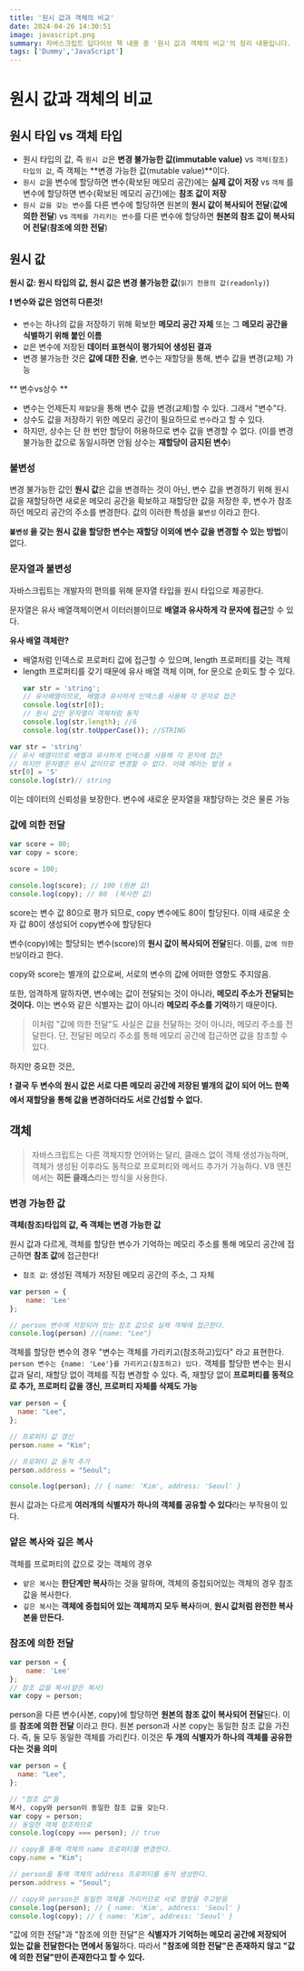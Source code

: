 ```yaml
---
title: '원시 값과 객체의 비교'
date: 2024-04-26 14:30:51
image: javascript.png
summary: 자바스크립트 딥다이브 책 내용 중 '원시 값과 객체의 비교'의 정리 내용입니다.
tags: ['Dummy','JavaScript']
---
```


# 원시 값과 객체의 비교


## 원시 타입 vs 객체 타입
- 원시 타입의 값, 즉 `원시 값`은 **변경 불가능한 값(immutable value)** vs  `객체(참조) 타입의 값`, 즉 객체는 **변경 가능한 값(mutable value)**이다.
- `원시 값`을 변수에 할당하면 변수(확보된 메모리 공간)에는 **실제 값이 저장** vs `객체` 를 변수에 할당하면 변수(확보된 메모리 공간)에는 **참조 값이 저장**
- `원시 값을 갖는 변수`를 다른 변수에 할당하면 원본의 **원시 값이 복사되어 전달**(**값에 의한 전달**)  vs  `객체를 가리키는 변수`를 다른 변수에 할당하면 **원본의 참조 값이 복사되어 전달**(**참조에 의한 전달**)

## 원시 값

**원시 값: 원시 타입의 값, 원시 값은 변경 불가능한 값**(`읽기 전용의 값(readonly)`)

**❗ 변수와 값은 엄연히 다른것!**
- `변수`는 하나의 값을 저장하기 위해 확보한 **메모리 공간 자체** 또는 그 **메모리 공간을 식별하기 위해 붙인 이름**
- `값`은 변수에 저장된 **데이터 표현식이 평가되어 생성된 결과**
- 변경 불가능한 것은 **값에 대한 진술**, 변수는 재할당을 통해, 변수 값을 변경(교체) 가능

** 변수vs상수 **
+ 변수는 언제든지 `재할당`을 통해 변수 값을 변경(교체)할 수 있다. 그래서 "변수"다.
+ 상수도 값을 저장하기 위한 메모리 공간이 필요하므로 `변수`라고 할 수 있다.
+ 하지만, 상수는 단 한 번만 할당이 허용하므로 변수 값을 변경할 수 없다. (이를 변경 불가능한 값으로 동일시하면 안됨 상수는 **재할당이 금지된 변수**)

###  불변성
변경 불가능한 값인 **원시 값**은 값을 변경하는 것이 아닌, 변수 값을 변경하기 위해 원시 값을 재할당하면 새로운 메모리 공간을 확보하고 재할당한 값을 저장한 후, 변수가 참조하던 메모리 공간의 주소를 변경한다. 값의 이러한 특성을 `불변성` 이라고 한다.  

**`불변성` 을 갖는 원시 값을 할당한 변수는 재할당 이외에 변수 값을 변경할 수 있는 방법**이 없다.

### 문자열과 불변성
자바스크립트는 개발자의 편의를 위해 문자열 타입을 원시 타입으로 제공한다.

문자열은 유사 배열객체이면서 이터러블이므로 **배열과 유사하게 각 문자에 접근**할 수 있다.

**유사 배열 객체란?**

- 배열처럼 인덱스로 프로퍼티 값에 접근할 수 있으며, length 프로퍼티를 갖는 객체
- length 프로퍼티를 갖기 때문에 유사 배열 객체 이며, for 문으로 순회도 할 수 있다.
	```js
	var str = 'string';
	// 유사배열이므로, 배열과 유사하게 인덱스를 사용해 각 문자로 접근
	console.log(str[0]);
	// 원시 값인 문자열이 객체처럼 동작
	console.log(str.length); //6
	console.log(str.toUpperCase()); //STRING
	```
```js
var str = 'string'
// 유사 배열이므로 배열과 유사하게 인덱스를 사용해 각 문자에 접근
// 하지만 문자열은 원시 값이므로 변경할 수 없다. 이때 에러는 발생 x
str[0] = 'S'
console.log(str)// string
```
이는 데이터의 신뢰성을 보장한다. 변수에 새로운 문자열을 재할당하는 것은 물론 가능

### 값에 의한 전달
```js
var score = 80;
var copy = score;

score = 100;

console.log(score); // 100 (원본 값)
console.log(copy); // 80  (복사한 값)
```
score는 변수 값 80으로 평가 되므로, copy 변수에도 80이 할당된다. 이때 새로운 숫자 값 80이 생성되어 copy변수에 할당된다

변수(copy)에는 할당되는 변수(score)의 **원시 값이 복사되어 전달**된다. 
 이를,  `값에 의한 전달`이라고 한다.

copy와 score는 별개의 값으로써, 서로의 변수의 값에 어떠한 영향도 주지않음.

또한,
엄격하게 말하자면, 변수에는 값이 전달되는 것이 아니라, **메모리 주소가 전달되는 것이다.**
이는 변수와 같은 식별자는 값이 아니라 **메모리 주소를 기억**하기 때문이다.
> 이처럼 "값에 의한 전달"도 사실은 값을 전달하는 것이 아니라, 메모리 주소를 전달한다. 단, 전달된 메모리 주소를 통해 메모리 공간에 접근하면 값을 참조할 수 있다.

하지만 중요한 것은,

❗ **결국 두 변수의 원시 값은 서로 다른 메모리 공간에 저장된 별개의 값이 되어 어느 한쪽에서 재할당을 통해 값을 변경하더라도 서로 간섭할 수 없다.**

## 객체
> 자바스크립트는 다른 객체지향 언어와는 달리, 클래스 없이 객체 생성가능하며, 객체가 생성된 이후라도 동적으로 프로퍼티와 메서드 추가가 가능하다. V8 엔진에서는 **히든 클래스**라는 방식을 사용한다.

### 변경 가능한 값
**객체(참조)타입의 값, 즉 객체는 변경 가능한 값**

원시 값과 다르게, 객체를 할당한 변수가 기억하는 메모리 주소를 통해 메모리 공간에 접근하면 **참조 값**에 접근한다!
- `참조 값`: 생성된 객체가 저장된 메모리 공간의 주소, 그 자체
```js
var person = {
	name: 'Lee'
};

// person 변수에 저장되어 있는 참조 값으로 실제 객체에 접근한다.
console.log(person) //{name: "Lee"}
```
객체를 할당한 변수의 경우 "변수는 객체를 가리키고(참조하고)있다" 라고 표현한다.
```person 변수는 {name: 'Lee'}를 가리키고(참조하고) 있다.```
객체를 할당한 변수는 원시 값과 달리,  재할당 없이 객체를 직접 변경할 수 있다.
즉, 재할당 없이  **프로퍼티를 동적으로 추가, 프로퍼티 값을 갱신,  프로퍼티 자체를 삭제도 가능**

```js
var person = {
  name: "Lee",
};

// 프로퍼티 값 갱신
person.name = "Kim";

// 프로퍼티 값 동적 추가
person.address = "Seoul";

console.log(person); // { name: 'Kim', address: 'Seoul' }
```
원시 값과는 다르게 **여러개의 식별자가 하나의 객체를 공유할 수 있다**라는 부작용이 있다.

### 얕은 복사와 깊은 복사
객체를 프로퍼티의 값으로 갖는 객체의 경우 
- `얕은 복사`는 **한단계만 복사**하는 것을 말하며, 객체의 중첩되어있는 객체의 경우 참조 값을 복사한다.
-  `깊은 복사`는 **객체에 중첩되어 있는 객체까지 모두 복사**하며, **원시 값처럼 완전한 복사본을 만든다.**

### 참조에 의한 전달
```js
var person = {
	name: 'Lee'
};
// 참조 값을 복사(얕은 복사)
var copy = person;
```
person을 다른 변수(사본, copy)에 할당하면 **원본의 참조 값이 복사되어 전달**된다. 이를 **참조에 의한 전달** 이라고 한다.
원본 person과 사본 copy는 동일한 참조 값을 가진다. 즉, 둘 모두 동일한 객체를 가리킨다. 이것은 **두 개의 식별자가 하나의 객체를 공유한다는 것을 의미**
```js
var person = {
  name: "Lee",
};

// "참조 값"을 
복사, copy와 person이 동일한 참조 값을 갖는다.
var copy = person;
// 동일한 객체 참조하므로
console.log(copy === person); // true

// copy를 통해 객체의 name 프로퍼티를 변경한다.
copy.name = "Kim";

// person을 통해 객체의 address 프로퍼티를 동적 생성한다.
person.address = "Seoul";

// copy와 person은 동일한 객체를 가리키므로 서로 영향을 주고받음
console.log(person); // { name: 'Kim', address: 'Seoul' }
console.log(copy); // { name: 'Kim', address: 'Seoul' }
```
"값에 의한 전달"과 "참조에 의한 전달"은 **식별자가 기억하는 메모리 공간에 저장되어 있는 값을 전달한다는 면에서 동일**하다. 따라서 **"참조에 의한 전달"은 존재하지 않고 "값에 의한 전달"만이 존재한다고 할 수 있다.**